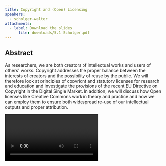 ```yaml
---
title: Copyright and (Open) Licensing
speakers:
  - scholger-walter
attachments:
  - label: Download the slides
	  file: downloads/5.1 Scholger.pdf
---
```

## Abstract

As researchers, we are both creators of intellectual works and users of others' works. Copyright addresses the proper balance between the interests of creators and the possibility of reuse by the public. We will therefore look at principles of copyright and statutory licenses for research and education and investigate the provisions of the recent EU Directive on Copyright in the Digital Single Market. In addition, we will discuss how Open licenses like Creative Commons work in theory and practice and how we can employ them to ensure both widespread re-use of our intellectual outputs and proper attribution.

<Video provider="youtube" id="pXyJqbe7poQ">
  Walter Scholger - Copyright and (Open) licensing
</Video>
